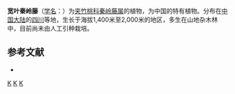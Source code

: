 {{Speciesbox
| taxon = Biondia hemsleyana
| binomial_authority = (Warb.) Tsiang in Sunyatsenia
}}

'''宽叶秦岭藤'''（[[学名|学名]]：{{lang|la|''Biondia hemsleyana''}}）为[[夹竹桃科|夹竹桃科]][[秦岭藤属|秦岭藤属]]的植物，为中国的特有植物。分布在[[中国大陆|中国大陆]]的[[四川|四川]]等地，生长于海拔1,400米至2,000米的地区，多生在山地杂木林中，目前尚未由人工引种栽培。

== 参考文献 ==
<div class="references-small">
* {{cite web| url =http://www.bioinfo.cn/db05/KmzwSpecies.php?action=view&id=1459| title =宽叶秦岭藤| work =《中国高等植物数据库全库》| publisher =中国科学院微生物研究所| author =昆明植物研究所| accessdate =2009-02-22| deadurl =yes| archiveurl =https://web.archive.org/web/20160305062750/http://www.bioinfo.cn/db05/KmzwSpecies.php?action=view&id=1459| archivedate =2016-03-05}}
</div>
{{Taxonbar|from=Q15225504}}

[[Category:秦岭藤属|K]]
[[Category:中国特有植物|K]]
[[Category:四川植物|K]]


{{植物小作品}}